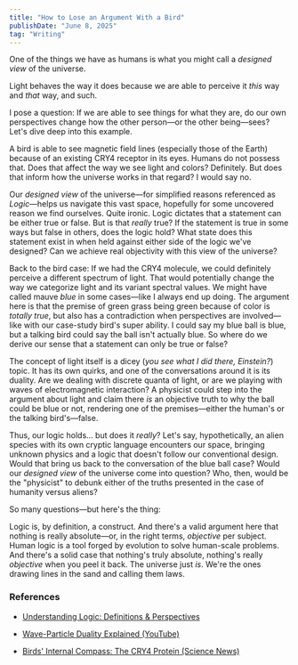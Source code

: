 ```yaml
---
title: "How to Lose an Argument With a Bird"
publishDate: "June 8, 2025"
tag: "Writing"
---
```


One of the things we have as humans is what you might call a _designed view_ of the universe.

Light behaves the way it does because we are able to perceive it _this_ way and _that_ way, and such.

I pose a question: If we are able to see things for what they are, do our own perspectives change how the other person—or the other being—sees? Let's dive deep into this example.

A bird is able to see magnetic field lines (especially those of the Earth) because of an existing CRY4 receptor in its eyes. Humans do not possess that. Does that affect the way we see light and colors? Definitely. But does that inform how the universe works in that regard? I would say no.

Our _designed view_ of the universe—for simplified reasons referenced as _Logic_—helps us navigate this vast space, hopefully for some uncovered reason we find ourselves. Quite ironic. Logic dictates that a statement can be either true or false. But is that _really_ true? If the statement is true in some ways but false in others, does the logic hold? What state does this statement exist in when held against either side of the logic we've designed? Can we achieve real objectivity with this view of the universe?

Back to the bird case: If we had the CRY4 molecule, we could definitely perceive a different spectrum of light. That would potentially change the way we categorize light and its variant spectral values. We might have called mauve _blue_ in some cases—like I always end up doing. The argument here is that the premise of green grass being green because of color is _totally true_, but also has a contradiction when perspectives are involved—like with our case-study bird's super ability. I could say my blue ball is blue, but a talking bird could say the ball isn't actually blue. So where do we derive our sense that a statement can only be true or false?

The concept of light itself is a dicey (_you see what I did there, Einstein?_) topic. It has its own quirks, and one of the conversations around it is its duality. Are we dealing with discrete quanta of light, or are we playing with waves of electromagnetic interaction? A physicist could step into the argument about light and claim there _is_ an objective truth to why the ball could be blue or not, rendering one of the premises—either the human's or the talking bird's—false.

Thus, our logic holds… but does it _really_? Let's say, hypothetically, an alien species with its own cryptic language encounters our space, bringing unknown physics and a logic that doesn't follow our conventional design. Would that bring us back to the conversation of the blue ball case? Would our _designed view_ of the universe come into question? Who, then, would be the "physicist" to debunk either of the truths presented in the case of humanity versus aliens?

So many questions—but here's the thing:

Logic is, by definition, a construct. And there's a valid argument here that nothing is really absolute—or, in the right terms, _objective_ per subject. Human logic is a tool forged by evolution to solve human-scale problems. And there's a solid case that nothing's truly absolute, nothing's really _objective_ when you peel it back. The universe just _is_. We're the ones drawing lines in the sand and calling them laws.

### References

- [Understanding Logic: Definitions & Perspectives](https://philosophy.institute/logic/understanding-logic-definitions-perspectives/)
    
- [Wave-Particle Duality Explained (YouTube)](https://www.youtube.com/watch?v=zDg2bsXJQpA)
    
- [Birds' Internal Compass: The CRY4 Protein (Science News)](https://www.sciencenews.org/article/birds-get-their-internal-compass-newly-id-eye-protein)